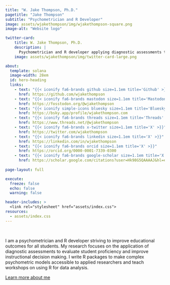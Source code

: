 ```yaml
---
title: "W. Jake Thompson, Ph.D."
pagetitle: "Jake Thompson"
subtitle: "Psychometrician and R Developer"
image: assets/wjakethompson/img/wjakethompson-square.png
image-alt: "Website logo"

twitter-card:
    title: W. Jake Thompson, Ph.D.
    description: |
      Psychometrician and R developer applying diagnostic assessments to improve student learning.
    image: assets/wjakethompson/img/twitter-card-large.png

about:
  template: solana
  image-width: 28em
  id: hero-heading
  links:
    - text: "{{< iconify fa6-brands github size=1.1em title='Github' >}}"
      href: https://github.com/wjakethompson
    - text: "{{< iconify fa6-brands mastodon size=1.1em title='Mastodon' >}}"
      href: https://fosstodon.org/@wjakethompson
    - text: "{{< iconify simple-icons bluesky size=1.1em title='Bluesky' >}}"
      href: https://bsky.app/profile/wjakethompson.com
    - text: "{{< iconify fa6-brands threads size=1.1em title='Threads' >}}"
      href: https://www.threads.net/@wjakethompson
    - text: "{{< iconify fa6-brands x-twitter size=1.1em title='X' >}}"
      href: https://twitter.com/wjakethompson
    - text: "{{< iconify fa6-brands linkedin size=1.1em title='X' >}}"
      href: https://linkedin.com/in/wjakethompson
    - text: "{{< iconify fa6-brands orcid size=1.1em title='X' >}}"
      href: https://orcid.org/0000-0001-7339-0300
    - text: "{{< iconify fa6-brands google-scholar size=1.1em title='X' >}}"
      href: https://scholar.google.com/citations?user=Hk98G5QAAAAJ&hl=en
    
page-layout: full

execute: 
  freeze: false
  echo: false
  warning: false

header-includes: >
  <link rel="stylesheet" href="assets/index.css">
resources:
  - assets/index.css
---
```


<br>

::: {#hero-heading}

I am a psychometrician and R developer striving to improve educational outcomes for all students.
My research focuses on the application of diagnostic assessments to evaluate student proficiency and improve instructional decision making.
I write R packages to make complex psychometric models accessible to applied researchers and teach workshops on using R for data analysis.

[Learn more about me](/about){.about-links .subtitle}

:::
